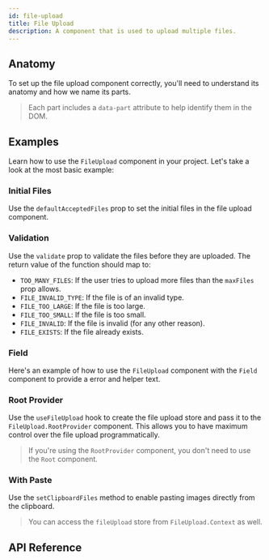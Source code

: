 ```yaml
---
id: file-upload
title: File Upload
description: A component that is used to upload multiple files.
---
```


<ComponentPreview id="FileUpload" />

## Anatomy

To set up the file upload component correctly, you'll need to understand its anatomy and how we name its parts.

> Each part includes a `data-part` attribute to help identify them in the DOM.

<Anatomy id="file-upload" />

## Examples

Learn how to use the `FileUpload` component in your project. Let's take a look at the most basic example:

<Example id="basic" />

### Initial Files

Use the `defaultAcceptedFiles` prop to set the initial files in the file upload component.

<Example id="initial-files" />

### Validation

Use the `validate` prop to validate the files before they are uploaded. The return value of the function should map to:

- `TOO_MANY_FILES`: If the user tries to upload more files than the `maxFiles` prop allows.
- `FILE_INVALID_TYPE`: If the file is of an invalid type.
- `FILE_TOO_LARGE`: If the file is too large.
- `FILE_TOO_SMALL`: If the file is too small.
- `FILE_INVALID`: If the file is invalid (for any other reason).
- `FILE_EXISTS`: If the file already exists.

<Example id="validation" />

### Field

Here's an example of how to use the `FileUpload` component with the `Field` component to provide a error and helper
text.

<Example id="with-field" />

### Root Provider

Use the `useFileUpload` hook to create the file upload store and pass it to the `FileUpload.RootProvider` component.
This allows you to have maximum control over the file upload programmatically.

<Example id="root-provider" />

> If you're using the `RootProvider` component, you don't need to use the `Root` component.

### With Paste

Use the `setClipboardFiles` method to enable pasting images directly from the clipboard.

> You can access the `fileUpload` store from `FileUpload.Context` as well.

<Example id="with-paste" />

## API Reference

<ComponentTypes id="file-upload" />
